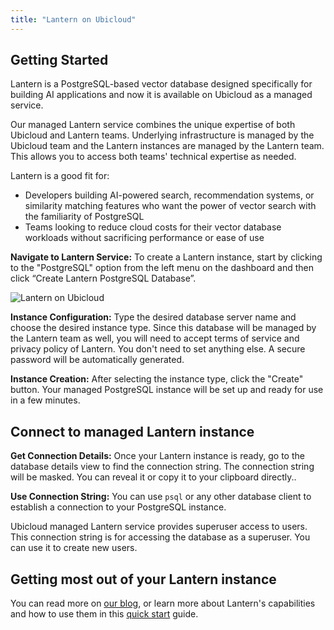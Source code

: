 ```yaml
---
title: "Lantern on Ubicloud"
---
```


## Getting Started

Lantern is a PostgreSQL-based vector database designed specifically for building AI applications and now it is available on Ubicloud as a managed service.

Our managed Lantern service combines the unique expertise of both Ubicloud and Lantern teams. Underlying infrastructure is managed by the Ubicloud team and the Lantern instances are managed by the Lantern team. This allows you to access both teams' technical expertise as needed.

Lantern is a good fit for:

- Developers building AI-powered search, recommendation systems, or similarity matching features who want the power of vector search with the familiarity of PostgreSQL
- Teams looking to reduce cloud costs for their vector database workloads without sacrificing performance or ease of use

**Navigate to Lantern Service:** To create a Lantern instance, start by clicking to the "PostgreSQL" option from the left menu on the dashboard and then click “Create Lantern PostgreSQL Database”.

![Lantern on Ubicloud](/managed-postgresql/overview-1-screenshot.png)

**Instance Configuration:** Type the desired database server name and choose the desired instance type. Since this database will be managed by the Lantern team as well, you will need to accept terms of service and privacy policy of Lantern. You don't need to set anything else. A secure password will be automatically generated.

**Instance Creation:** After selecting the instance type, click the "Create" button. Your managed PostgreSQL instance will be set up and ready for use in a few minutes.

## Connect to managed Lantern instance

**Get Connection Details:** Once your Lantern instance is ready, go to the database details view to find the connection string. The connection string will be masked. You can reveal it or copy it to your clipboard directly..

**Use Connection String:** You can use `psql` or any other database client to establish a connection to your PostgreSQL instance.

Ubicloud managed Lantern service provides superuser access to users. This connection string is for accessing the database as a superuser. You can use it to create new users.

## Getting most out of your Lantern instance

You can read more on [our blog](https://www.ubicloud.com/blog/build-ai-apps-with-postgresql), or learn more about Lantern's capabilities and how to use them in this [quick start](https://lantern.dev/docs/develop/get-started) guide.
